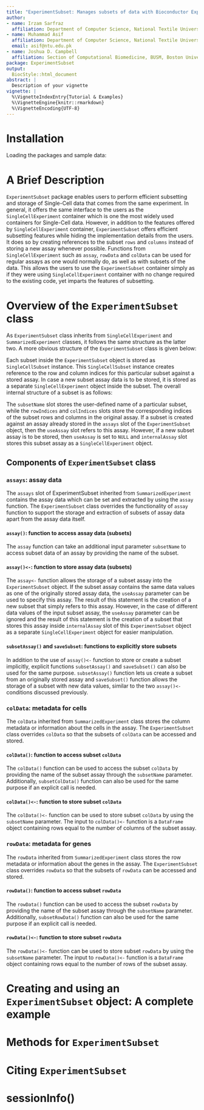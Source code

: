 ```yaml
---
title: "ExperimentSubset: Manages subsets of data with Bioconductor Experiment objects"
author:
- name: Irzam Sarfraz
  affiliation: Department of Computer Science, National Textile University, Faisalabad, Pakistan
- name: Muhammad Asif
  affiliation: Department of Computer Science, National Textile University, Faisalabad, Pakistan
  email: asif@ntu.edu.pk
- name: Joshua D. Campbell
  affiliation: Section of Computational Biomedicine, BUSM, Boston University, Boston, MA, United States
package: ExperimentSubset
output:
  BiocStyle::html_document
abstract: |
  Description of your vignette
vignette: |
  %\VignetteIndexEntry{Tutorial & Examples}
  %\VignetteEngine{knitr::rmarkdown}
  %\VignetteEncoding{UTF-8}
---
```

# Installation

Loading the packages and sample data:


# A Brief Description
`ExperimentSubset` package enables users to perform efficient subsetting
and storage of Single-Cell data that comes from the same experiment.
In general, it offers the same interface to the users as the `SingleCellExperiment`
container which is one the most widely used containers for Single-Cell data.
However, in addition to the features offered by `SingleCellExperiment` container,
`ExperimentSubset` offers efficient subsetting features while hiding the
implementation details from the users. It does so by creating references to the
subset `rows` and `columns` instead of storing a new assay whenever possible.
Functions from `SingleCellExperiment` such as `assay`, `rowData` and `colData`
can be used for regular assays as one would normally do, as well as with subsets
of the data. This allows the users to use the `ExperimentSubset` container 
simply as if they were using `SingleCellExperiment` container with no change 
required to the existing code, yet imparts the features of subsetting.

# Overview of the `ExperimentSubset` class
As `ExperimentSubset` class inherits from `SingleCellExperiment` and 
`SummarizedExperiment` classes, it follows the same structure as the
latter two. A more obvious structure of the `ExperimentSubset` class
is given below:

Each subset inside the `ExperimentSubset` object is stored as `SingleCellSubset`
instance. This `SingleCellSubset` instance creates reference to the row and
column indices for this particular subset against a stored assay. In case
a new subset assay data is to be stored, it is stored as a separate
`SingleCellExperiment` object inside the subset. The overall internal structure
of a subset is as follows:

The `subsetName` slot stores the user-defined name of a particular subset, while the
`rowIndices` and `colIndices` slots store the corresponding indices of the subset
rows and columns in the original assay. If a subset is created against an assay
already stored in the `assays` slot of the `ExperimentSubset` object, then the
`useAssay` slot refers to this assay. However, if a new subset assay is to be stored,
then `useAssay` is set to `NULL` and `internalAssay` slot stores this subset assay
as a `SingleCellExperiment` object.

## Components of `ExperimentSubset` class
### `assays`: assay data
The `assays` slot of ExperimentSubset inherited from `SummarizedExperiment` contains
the assay data which can be set and extracted by using the `assay` function. The
`ExperimentSubset` class overrides the functionality of `assay` function to support
the storage and extraction of subsets of assay data apart from the assay data itself.

#### `assay()`: function to access assay data (subsets)
The `assay` function can take an additional input parameter `subsetName` to access
subset data of an assay by providing the name of the subset.

#### `assay()<-`: function to store assay data (subsets)
The `assay<-` function allows the storage of a subset assay into the `ExperimentSubset`
object. If the subset assay contains the same data values as one of the originally
stored assay data, the `useAssay` parameter can be used to specify this assay. The
result of this statement is the creation of a new subset that simply refers to this assay.
However, in the case of different data values of the input subset assay, the `useAssay`
parameter can be ignored and the result of this statement is the creation of a subset
that stores this assay inside `internalAssay` slot of this `ExperimentSubset` object
as a separate `SingleCellExperiment` object for easier manipulation.

#### `subsetAssay()` and `saveSubset`: functions to explicitly store subsets
In addition to the use of `assay()<-` function to store or create a subset implicitly,
explicit functions `subsetAssay()` and `saveSubset()` can also be used for the same
purpose. `subsetAssay()` function lets us create a subset from an originally stored
assay and `saveSubset()` function allows the storage of a subset with new data values,
similar to the two `assay()<-` conditions discussed previously.

### `colData`: metadata for cells
The `colData` inherited from `SummarizedExperiment` class stores the column metadata
or information about the cells in the assay. The `ExperimentSubset` class overrides
`colData` so that the subsets of `colData` can be accessed and stored.

#### `colData()`: function to access subset `colData`
The `colData()` function can be used to access the subset `colData` by providing the
name of the subset assay through the `subsetName` parameter. Additionally,
`subsetColData()` function can also be used for the same purpose if an explicit call
is needed.

#### `colData()<-`: function to store subset `colData`
The `colData()<-` function can be used to store subset `colData` by using the `subsetName`
parameter. The input to `colData()<-` function is a `DataFrame` object containing rows
equal to the number of columns of the subset assay.

### `rowData`: metadata for genes
The `rowData` inherited from `SummarizedExperiment` class stores the row metadata
or information about the genes in the assay. The `ExperimentSubset` class overrides
`rowData` so that the subsets of `rowData` can be accessed and stored.

#### `rowData()`: function to access subset `rowData`
The `rowData()` function can be used to access the subset `rowData` by providing the
name of the subset assay through the `subsetName` parameter. Additionally,
`subsetRowData()` function can also be used for the same purpose if an explicit call
is needed.

#### `rowData()<-`: function to store subset `rowData`
The `rowData()<-` function can be used to store subset `rowData` by using the `subsetName`
parameter. The input to `rowData()<-` function is a `DataFrame` object containing rows
equal to the number of rows of the subset assay.

# Creating and using an `ExperimentSubset` object: A complete example

# Methods for `ExperimentSubset`

# Citing `ExperimentSubset`

# sessionInfo()
